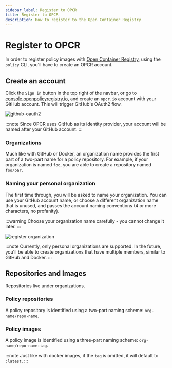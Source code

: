 ```yaml
---
sidebar_label: Register to OPCR
title: Register to OPCR
description: How to register to the Open Container Registry
---
```


# Register to OPCR

In order to register policy images with [Open Container Registry](https://www.openpolicyregistry.io/), using the `policy` CLI, you'll have to create an OPCR account.

## Create an account

Click the `Sign in` button in the top right of the navbar, or go to [console.openpolicyregistry.io](https://console.openpolicyregistry.io), and create an `opcr.io` account with your GitHub account. This will trigger
GitHub's OAuth2 flow.

![github-oauth2](/img/github-oauth.png)

:::note
Since OPCR uses GitHub as its identity provider, your account will be named after your GitHub account.
:::

### Organizations

Much like with GitHub or Docker, an organization name provides the first part of a two-part name
for a policy repository. For example, if your organization is named `foo`, you are able to create
a repository named `foo/bar`.

### Naming your personal organization

The first time through, you will be asked to name your organization. You can use your GitHub account name, or choose a different organization name that is unused, and passes the account naming conventions (4 or more characters, no profanity).

:::warning
Choose your organization name carefully - you cannot change it later.
:::

![register organization](/img/register-org.png)

:::note
Currently, only personal organizations are supported. In the future, you'll be able to create
organizations that have multiple members, similar to GitHub and Docker.
:::

## Repositories and Images

Repositories live under organizations.

### Policy repositories

A policy repository is identified using a two-part naming scheme: `org-name/repo-name`.

### Policy images

A policy image is identified using a three-part naming scheme: `org-name/repo-name:tag`.

:::note
Just like with docker images, if the `tag` is omitted, it will default to `:latest`.
:::
